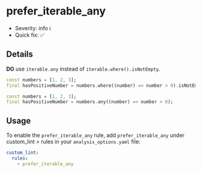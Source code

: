 # prefer_iterable_any

- Severity: info ℹ️
- Quick fix: ✅

## Details

**DO** use `iterable.any` instead of `iterable.where().isNotEmpty`.

```dart title="Bad"
const numbers = [1, 2, 3];
final hasPositiveNumber = numbers.where((number) => number > 0).isNotEmpty;
```

```dart title="Good"
const numbers = [1, 2, 3];
final hasPositiveNumber = numbers.any((number) => number > 0);
```

## Usage

To enable the `prefer_iterable_any` rule, add `prefer_iterable_any` under custom_lint > rules in your `analysis_options.yaml` file:

```yaml
custom_lint:
  rules:
    - prefer_iterable_any
```
